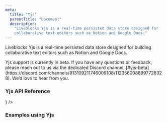 ```yaml
---
meta:
  title: "Yjs"
  parentTitle: "Document"
  description:
    "Liveblocks Yjs is a real-time persisted data store designed for
    collaborative text editors such as Notion and Google Docs."
---
```


Liveblocks Yjs is a real-time persisted data store designed for building
collaborative text editors such as Notion and Google Docs.

<Banner title="Public beta">
  Yjs support is currently in beta. If you have any questions or feedback,
  please reach out to us via the dedicated Discord channel,
  [#yjs-beta](https://discord.com/channels/913109211746009108/1123560088997728328).
  We’d love to hear from you.
</Banner>

### Yjs API Reference

<ListGrid columns={3}>
  <DocsCard
    type="technology"
    title="Yjs"
    href="/docs/api-reference/liveblocks-yjs"
    description="@liveblocks/yjs"
    visual={<DocsYjsIcon />}
  />
</ListGrid>

### Examples using Yjs

<ListGrid columns={2}>
  <ExampleCard
    example={{
      title: "Collaborative Text Editor",
      slug: "collaborative-text-editor",
      image: "/images/examples/thumbnails/text-editor.jpg",
    }}
    technologies={["nextjs"]}
    openInNewWindow
  />
  <ExampleCard
    example={{
      title: "Collaborative Text Editor",
      slug: "collaborative-text-editor-advanced",
      image: "/images/examples/thumbnails/text-editor-advanced.jpg",
      advanced: true,
    }}
    technologies={["nextjs"]}
    openInNewWindow
  />
  <ExampleCard
    example={{
      title: "Collaborative Code Editor",
      slug: "collaborative-code-editor",
      image: "/images/examples/thumbnails/code-editor.jpg",
      advanced: true,
    }}
    technologies={["nextjs"]}
    openInNewWindow
  />
</ListGrid>
